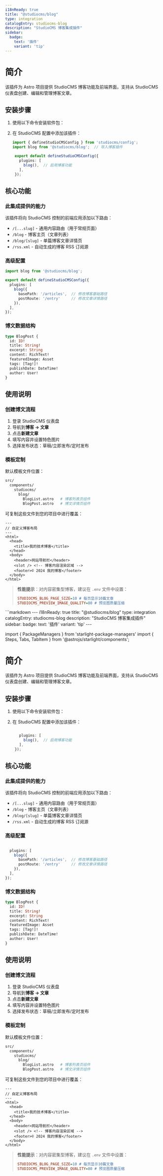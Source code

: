 ```yaml
---
i18nReady: true
title: "@studiocms/blog"
type: integration
catalogEntry: studiocms-blog
description: "StudioCMS 博客集成插件"
sidebar:
  badge: 
    text: '插件'
    variant: 'tip'
---
```



# 简介

该插件为 Astro 项目提供 StudioCMS 博客功能及前端界面，支持从 StudioCMS 仪表盘创建、编辑和管理博客文章。

## 安装步骤

1. 使用以下命令安装软件包：

   <PackageManagers pkg="studiocms" type='run' args='add @studiocms/blog' />

2. 在 StudioCMS 配置中添加该插件：

   ```ts twoslash title="studiocms.config.mjs" {2, 6}
   import { defineStudioCMSConfig } from 'studiocms/config';
   import blog from '@studiocms/blog';  // 导入博客插件

    export default defineStudioCMSConfig({
      plugins: [
        blog(),  // 启用博客功能
      ],
    });
   ```
## 核心功能

### 此集成提供的能力

该插件将向 StudioCMS 控制的前端应用添加以下路由：

- `/[...slug]` - 通用内容路由（用于常规页面）
- `/blog` - 博客主页（文章列表）
- `/blog/[slug]` - 单篇博客文章详情页
- `/rss.xml` - 自动生成的博客 RSS 订阅源

### 高级配置
```ts twoslash {4-6} title="自定义博客路径"
import blog from '@studiocms/blog';

export default defineStudioCMSConfig({
  plugins: [
    blog({
      basePath: '/articles',  // 修改博客基础路径
      postRoute: '/entry'     // 修改文章详情路径
    }),
  ],
});
```

### 博文数据结构
```graphql
type BlogPost {
  id: ID!
  title: String!
  excerpt: String
  content: RichText!
  featuredImage: Asset
  tags: [Tag!]!
  publishDate: DateTime!
  author: User!
}
```

## 使用说明

### 创建博文流程
1. 登录 StudioCMS 仪表盘
2. 导航到**博客 → 文章**
3. 点击**新建文章**
4. 填写内容并设置特色图片
5. 选择发布状态：草稿/立即发布/定时发布

### 模板定制
默认模板文件位置：
```bash
src/
  components/
    studiocms/
      blog/
        BlogList.astro   # 博客列表页组件
        BlogPost.astro   # 博文详情页组件
```
可复制这些文件到您的项目中进行覆盖：
```astro title="src/layouts/BlogLayout.astro"
---
// 自定义博客布局
---
<html>
  <head>
    <title>我的技术博客</title>
  </head>
  <body>
    <header>网站导航栏</header>
    <slot /> <!-- 博客内容渲染区域 -->
    <footer>© 2024 我的博客</footer>
  </body>
</html>
```

> **性能提示**：对内容密集型博客，建议在 `.env` 文件中设置：
> ```ini
> STUDIOCMS_BLOG_PAGE_SIZE=10 # 每页显示10篇文章
> STUDIOCMS_PREVIEW_IMAGE_QUALITY=80 # 预览图质量压缩
> ```
</think>
```markdown
---
i18nReady: true
title: "@studiocms/blog"
type: integration
catalogEntry: studiocms-blog
description: "StudioCMS 博客集成插件"
sidebar:
  badge: 
    text: '插件'
    variant: 'tip'
---

import { PackageManagers } from 'starlight-package-managers'
import { Steps, Tabs, TabItem } from '@astrojs/starlight/components';

# 简介

该插件为 Astro 项目提供 StudioCMS 博客功能及前端界面，支持从 StudioCMS 仪表盘创建、编辑和管理博客文章。

## 安装步骤

1. 使用以下命令安装软件包：

   <PackageManagers pkg="studiocms" type='run' args='add @studiocms/blog' />

2. 在 StudioCMS 配置中添加该插件：

   ```ts twoslash title="studiocms.config.mjs" {2, 6}

      plugins: [
        blog(),  // 启用博客功能
      ],
    });
   ```
## 核心功能

### 此集成提供的能力

该插件将向 StudioCMS 控制的前端应用添加以下路由：

- `/[...slug]` - 通用内容路由（用于常规页面）
- `/blog` - 博客主页（文章列表）
- `/blog/[slug]` - 单篇博客文章详情页
- `/rss.xml` - 自动生成的博客 RSS 订阅源

### 高级配置
```ts twoslash {4-6} title="自定义博客路径"

  plugins: [
    blog({
      basePath: '/articles',  // 修改博客基础路径
      postRoute: '/entry'     // 修改文章详情路径
    }),
  ],
});
```

### 博文数据结构
```graphql
type BlogPost {
  id: ID!
  title: String!
  excerpt: String
  content: RichText!
  featuredImage: Asset
  tags: [Tag!]!
  publishDate: DateTime!
  author: User!
}
```

## 使用说明

### 创建博文流程
1. 登录 StudioCMS 仪表盘
2. 导航到**博客 → 文章**
3. 点击**新建文章**
4. 填写内容并设置特色图片
5. 选择发布状态：草稿/立即发布/定时发布

### 模板定制
默认模板文件位置：
```bash
src/
  components/
    studiocms/
      blog/
        BlogList.astro   # 博客列表页组件
        BlogPost.astro   # 博文详情页组件
```
可复制这些文件到您的项目中进行覆盖：
```astro title="src/layouts/BlogLayout.astro"
---
// 自定义博客布局
---
<html>
  <head>
    <title>我的技术博客</title>
  </head>
  <body>
    <header>网站导航栏</header>
    <slot /> <!-- 博客内容渲染区域 -->
    <footer>© 2024 我的博客</footer>
  </body>
</html>
```

> **性能提示**：对内容密集型博客，建议在 `.env` 文件中设置：
> ```ini
> STUDIOCMS_BLOG_PAGE_SIZE=10 # 每页显示10篇文章
> STUDIOCMS_PREVIEW_IMAGE_QUALITY=80 # 预览图质量压缩
> ```